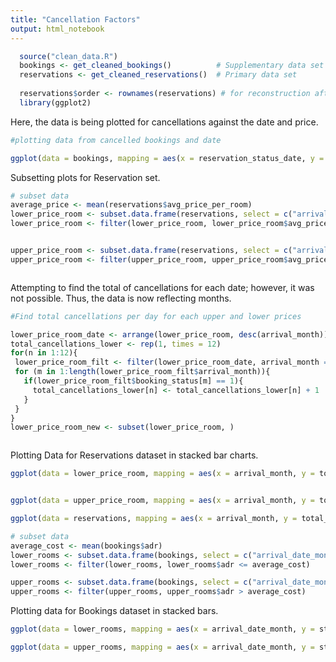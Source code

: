 ```yaml
---
title: "Cancellation Factors"
output: html_notebook
---
```


```r
  source("clean_data.R")
  bookings <- get_cleaned_bookings()          # Supplementary data set
  reservations <- get_cleaned_reservations()  # Primary data set
  
  reservations$order <- rownames(reservations) # for reconstruction after subsetting
  library(ggplot2)
```


Here, the data is being plotted for cancellations against the date and price. 

```r

#plotting data from cancelled bookings and date

ggplot(data = bookings, mapping = aes(x = reservation_status_date, y = adr, fill = is_canceled)) + geom_smooth(method = "lm", formula = y~x) + xlab("Date of Stay") + ylab("Average Room Price") 

```


Subsetting plots for Reservation set. 


```r
# subset data
average_price <- mean(reservations$avg_price_per_room)
lower_price_room <- subset.data.frame(reservations, select = c("arrival_month", "total_nights", "booking_status", "avg_price_per_room"))
lower_price_room <- filter(lower_price_room, lower_price_room$avg_price_per_room <= average_price)


upper_price_room <- subset.data.frame(reservations, select = c("arrival_month", "total_nights", "booking_status", "avg_price_per_room", "arrival_date_full")) 
upper_price_room <- filter(upper_price_room, upper_price_room$avg_price_per_room > average_price)



```


Attempting to find the total of cancellations for each date; however, it was not possible. Thus, the data is now reflecting months. 



```r
#Find total cancellations per day for each upper and lower prices 

lower_price_room_date <- arrange(lower_price_room, desc(arrival_month))
total_cancellations_lower <- rep(1, times = 12)
for(n in 1:12){
 lower_price_room_filt <- filter(lower_price_room_date, arrival_month == n)
 for (m in 1:length(lower_price_room_filt$arrival_month)){
   if(lower_price_room_filt$booking_status[m] == 1){
     total_cancellations_lower[n] <- total_cancellations_lower[n] + 1
   }
 }
}
lower_price_room_new <- subset(lower_price_room, )



```



Plotting Data for Reservations dataset in stacked bar charts. 


```r

ggplot(data = lower_price_room, mapping = aes(x = arrival_month, y = total_nights, fill = booking_status)) + geom_bar(position = "stack", stat = "identity") + xlab("Month of Stay") + ylab("Total Nights") + ggtitle(label = "Lower Price Rooms Cancellations") + theme_bw() + guides(fill = guide_legend(title = "Reservation Status"))


ggplot(data = upper_price_room, mapping = aes(x = arrival_month, y = total_nights, fill = booking_status)) + geom_bar(position = "stack", stat = "identity") + xlab("Date of Stay") + ylab("Total Nights") + ggtitle(label = "Upper Price Room's Cancellations") + theme_bw() + guides(fill = guide_legend(title = "Reservation Status"))

ggplot(data = reservations, mapping = aes(x = arrival_month, y = total_nights, fill = booking_status)) + geom_bar(position = "stack", stat = "identity") + xlab("Date of Stay") + ylab("Total Nights") + ggtitle(label = "Upper Price Room's Cancellations") + theme_bw() + guides(fill = guide_legend(title = "Reservation Status"))


```

```r

# subset data
average_cost <- mean(bookings$adr)
lower_rooms <- subset.data.frame(bookings, select = c("arrival_date_month", "stays_total_nights", "reservation_status", "adr"))
lower_rooms <- filter(lower_rooms, lower_rooms$adr <= average_cost)

upper_rooms <- subset.data.frame(bookings, select = c("arrival_date_month", "stays_total_nights", "reservation_status", "adr"))
upper_rooms <- filter(upper_rooms, upper_rooms$adr > average_cost)

```

Plotting data for Bookings dataset in stacked bars. 

```r
ggplot(data = lower_rooms, mapping = aes(x = arrival_date_month, y = stays_total_nights, fill = reservation_status)) + geom_bar(position = "stack", stat = "identity") + xlab("Month of Stay") + ylab("Total Nights") + ggtitle(label = "Lower Price Rooms Cancellations") + theme_bw() + guides(fill = guide_legend(title="Booking Status"))

ggplot(data = upper_rooms, mapping = aes(x = arrival_date_month, y = stays_total_nights, fill = reservation_status)) + geom_bar(position = "stack", stat = "identity") + xlab("Date of Stay") + ylab("Total Nights") + ggtitle(label = "Upper Price Room's Cancellations") + theme_bw() + guides(fill = guide_legend(title="Booking Status"))


```